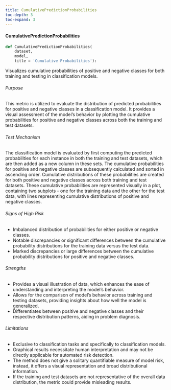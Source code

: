 ```yaml
---
title: CumulativePredictionProbabilities
toc-depth: 3
toc-expand: 3
---
```







#### CumulativePredictionProbabilities

```python
def CumulativePredictionProbabilities(
    dataset,
    model,
    title = 'Cumulative Probabilities'):
```

Visualizes cumulative probabilities of positive and negative classes for both training and testing in classification models.

###### Purpose

This metric is utilized to evaluate the distribution of predicted probabilities for positive and negative classes
in a classification model. It provides a visual assessment of the model's behavior by plotting the cumulative
probabilities for positive and negative classes across both the training and test datasets.

###### Test Mechanism

The classification model is evaluated by first computing the predicted probabilities for each instance in both
the training and test datasets, which are then added as a new column in these sets. The cumulative probabilities
for positive and negative classes are subsequently calculated and sorted in ascending order. Cumulative
distributions of these probabilities are created for both positive and negative classes across both training and
test datasets. These cumulative probabilities are represented visually in a plot, containing two subplots - one for
the training data and the other for the test data, with lines representing cumulative distributions of positive and
negative classes.

###### Signs of High Risk

- Imbalanced distribution of probabilities for either positive or negative classes.
- Notable discrepancies or significant differences between the cumulative probability distributions for the
training data versus the test data.
- Marked discrepancies or large differences between the cumulative probability distributions for positive and
negative classes.

###### Strengths

- Provides a visual illustration of data, which enhances the ease of understanding and interpreting the model's
behavior.
- Allows for the comparison of model's behavior across training and testing datasets, providing insights about how
well the model is generalized.
- Differentiates between positive and negative classes and their respective distribution patterns, aiding in
problem diagnosis.

###### Limitations

- Exclusive to classification tasks and specifically to classification models.
- Graphical results necessitate human interpretation and may not be directly applicable for automated risk
detection.
- The method does not give a solitary quantifiable measure of model risk, instead, it offers a visual
representation and broad distributional information.
- If the training and test datasets are not representative of the overall data distribution, the metric could
provide misleading results.




 